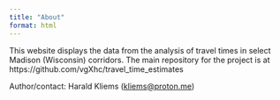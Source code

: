 ```yaml
---
title: "About"
format: html
---
```

This website displays the data from the analysis of travel times in select Madison (Wisconsin) corridors. The main repository for the project is at https://github.com/vgXhc/travel_time_estimates

Author/contact: Harald Kliems ([kliems@proton.me](kliems@proton.me))

